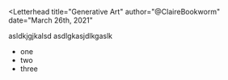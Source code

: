 
<Letterhead
title="Generative Art"
author="@ClaireBookworm"
date="March 26th, 2021"
>

asldkjgjkalsd
asdlgkasjdlkgaslk


* one
* two
* three

</Letterhead>